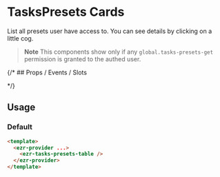 

<Meta of={TasksPresetsCardsStories} />

# TasksPresets Cards

List all presets user have access to. You can see details by clicking on a little cog.

> **Note**
> This components show only if any `global.tasks-presets-get` permission is granted to the authed user.

{/* ## Props / Events / Slots

<Controls /> */}

## Usage

### Default

```html
<template>
  <ezr-provider ...>
    <ezr-tasks-presets-table />
  </ezr-provider>
</template>
```

<Story of={TasksPresetsCardsStories.Basic} />